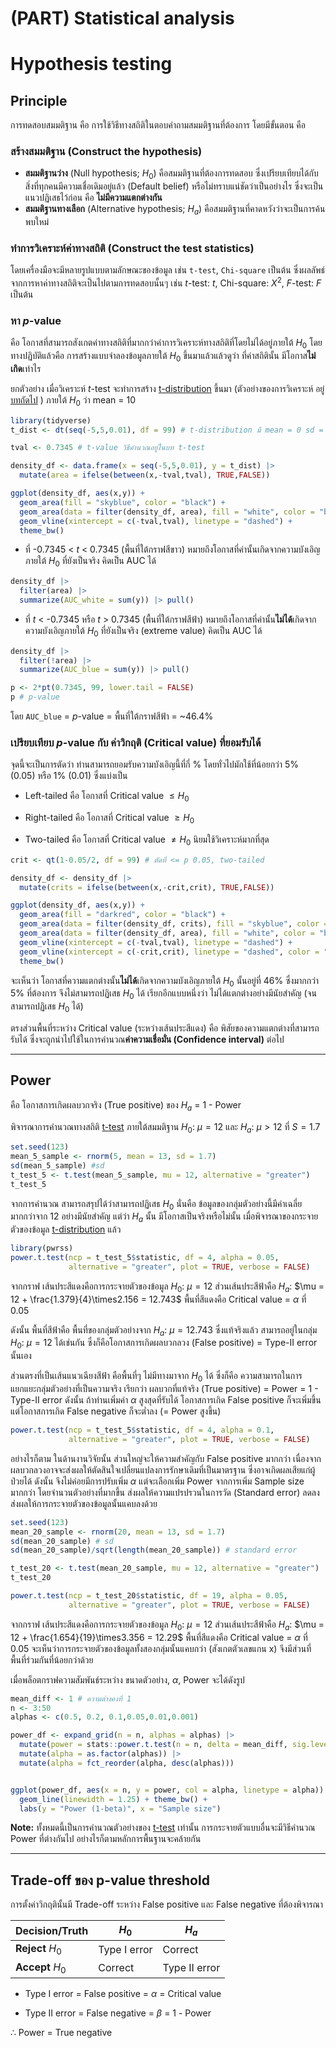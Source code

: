 # (PART) Statistical analysis {.unnumbered}

# Hypothesis testing

## Principle

การทดสอบสมมติฐาน คือ การใช้วิธีทางสถิติในตอบคำถามสมมติฐานที่ต้องการ โดยมีขั้นตอน คือ

### สร้างสมมติฐาน (Construct the hypothesis)

-   **สมมติฐานว่าง** (Null hypothesis; $H_{0}$) คือสมมติฐานที่ต้องการทดสอบ ซึ่งเปรียบเทียบได้กับสิ่งที่ทุกคนมีความเชื่อเดิมอยู่แล้ว (Default belief) หรือไม่ทราบแน่ชัดว่าเป็นอย่างไร ซึ่งจะเป็นแนวปฏิเสธไว้ก่อน คือ **ไม่มีความแตกต่างกัน**
-   **สมมติฐานทางเลือก** (Alternative hypothesis; $H_{a}$) คือสมมติฐานที่คาดหวังว่าจะเป็นการค้นพบใหม่

### ทำการวิเคราะห์ค่าทางสถิติ (Construct the test statistics)

โดยเครื่องมือจะมีหลายรูปแบบตามลักษณะของข้อมูล เช่น `t-test`, `Chi-square` เป็นต้น ซึ่งผลลัพธ์จากการหาค่าทางสถิติจะเป็นไปตามการทดสอบนั้นๆ เช่น $t$-test: $t$, Chi-square: $X^{2}$, $F$-test: $F$ เป็นต้น

### หา $p$-value

คือ โอกาสที่สามารถสังเกตค่าทางสถิติที่มากกว่าค่าการวิเคราะห์ทางสถิติที่โดยไม่ได้อยู่ภายใต้ $H_{0}$ โดยทางปฏิบัติแล้วคือ การสร้างแบบจำลองข้อมูลภายใต้ $H_{0}$ ขึ้นมาแล้วแล้วดูว่า ที่ค่าสถิตินั้น มีโอกาส**ไม่เกิด**เท่าไร

ยกตัวอย่าง เมื่อวิเคราะห์ $t$-test จะทำการสร้าง [t-distribution](#t-dist) ขึ้นมา (ตัวอย่างของการวิเคราะห์ อยู่[บทถัดไป](#sec-t-test) ) ภายใต้ $H_{0}$ ว่า mean = 10

```r
library(tidyverse)
t_dist <- dt(seq(-5,5,0.01), df = 99) # t-distribution มี mean = 0 sd = 1

tval <- 0.7345 # t-value วิธีคำนวณอยู่ในบท t-test

density_df <- data.frame(x = seq(-5,5,0.01), y = t_dist) |>
  mutate(area = ifelse(between(x,-tval,tval), TRUE,FALSE))

ggplot(density_df, aes(x,y)) + 
  geom_area(fill = "skyblue", color = "black") +
  geom_area(data = filter(density_df, area), fill = "white", color = "black") +
  geom_vline(xintercept = c(-tval,tval), linetype = "dashed") +
  theme_bw()
```

-   ที่ -0.7345 \< $t$ \< 0.7345 (พื้นที่ใต้กราฟสีขาว) หมายถึงโอกาสที่ค่านั้นเกิดจากความบังเอิญภายใต้ $H_{0}$ ที่ยังเป็นจริง คิดเป็น AUC ได้

```r
density_df |> 
  filter(area) |> 
  summarize(AUC_white = sum(y)) |> pull()
```

-   ที่ $t$ \< -0.7345 หรือ $t$ \> 0.7345 (พื้นที่ใต้กราฟสีฟ้า) หมายถึงโอกาสที่ค่านั้น**ไม่ได้**เกิดจากความบังเอิญภายใต้ $H_{0}$ ที่ยังเป็นจริง (extreme value) คิดเป็น AUC ได้

```r
density_df |> 
  filter(!area) |> 
  summarize(AUC_blue = sum(y)) |> pull()

p <- 2*pt(0.7345, 99, lower.tail = FALSE) 
p # p-value
```

โดย `AUC_blue` = $p$-value = พื้นที่ใต้กราฟสีฟ้า = \~46.4%

### เปรียบเทียบ $p$-value กับ ค่าวิกฤติ (Critical value) ที่ยอมรับได้

จุดนี้จะเป็นการตัดว่า ท่านสามารถยอมรับความบังเอิญนี้ที่กี่ % โดยทั่วไปมักใช้ที่น้อยกว่า 5% (0.05) หรือ 1% (0.01) ซึ่งแบ่งเป็น

-   Left-tailed คือ โอกาสที่ Critical value $\leq H_{0}$

-   Right-tailed คือ โอกาสที่ Critical value $\geq H_{0}$

-   Two-tailed คือ โอกาสที่ Critical value $\neq H_{0}$ นิยมใช้วิเคราะห์มากที่สุด

```r
crit <- qt(1-0.05/2, df = 99) # ตัดที่ <= p 0.05, two-tailed

density_df <- density_df |> 
  mutate(crits = ifelse(between(x,-crit,crit), TRUE,FALSE))

ggplot(density_df, aes(x,y)) + 
  geom_area(fill = "darkred", color = "black") +
  geom_area(data = filter(density_df, crits), fill = "skyblue", color = "black") + 
  geom_area(data = filter(density_df, area), fill = "white", color = "black") +
  geom_vline(xintercept = c(-tval,tval), linetype = "dashed") +
  geom_vline(xintercept = c(-crit,crit), linetype = "dashed", color = "red") +
  theme_bw()
```

จะเห็นว่า โอกาสที่ความแตกต่างนั้น**ไม่ได้**เกิดจากความบังเอิญภายใต้ $H_{0}$ นั้นอยู่ที่ 46% ซึ่งมากกว่า 5% ที่ต้องการ จึงไม่สามารถปฏิเสธ $H_{0}$ ได้ เรียกอีกแบบหนึ่งว่า ไม่ได้แตกต่างอย่างมีนัยสำคัญ (จนสามารถปฏิเสธ $H_{0}$ ได้)

ตรงส่วนพื้นที่ระหว่าง Critical value (ระหว่างเส้นประสีแดง) คือ พิสัยของความแตกต่างที่สามารถรับได้ ซึ่งจะถูกนำไปใช้ในการคำนวณ**ค่าความเชื่อมั่น (Confidence interval)** ต่อไป

------------------------------------------------------------------------

## Power {#power .unnumbered}

คือ โอกาสการเกิดผลบวกจริง (True positive) ของ $H_{a}$ = 1 - Power

พิจารณาการคำนวณทางสถิติ [t-test](#sec-t-test) ภายใต้สมมติฐาน $H_{0}$: $\mu = 12$ และ $H_{a}$: $\mu > 12$ ที่ $S = 1.7$

```r
set.seed(123)
mean_5_sample <- rnorm(5, mean = 13, sd = 1.7)
sd(mean_5_sample) #sd
t_test_5 <- t.test(mean_5_sample, mu = 12, alternative = "greater")
t_test_5
```

จากการคำนวณ สามารถสรุปได้ว่าสามารถปฏิเสธ $H_{0}$ นั่นคือ ข้อมูลของกลุ่มตัวอย่างนี้มีค่าเฉลี่ยมากกว่าจาก 12 อย่างมีนัยสำคัญ แต่ว่า $H_{a}$ นั้น มีโอกาสเป็นจริงหรือไม่นั้น เมื่อพิจารณาของกระจายตัวของข้อมูล [t-distribution](#t-dist) แล้ว

```r
library(pwrss)
power.t.test(ncp = t_test_5$statistic, df = 4, alpha = 0.05,
             alternative = "greater", plot = TRUE, verbose = FALSE)
```

จากกราฟ เส้นประสีแดงคือการกระจายตัวของข้อมูล $H_{0}$: $\mu = 12$ ส่วนเส้นประสีฟ้าคือ $H_{a}$: $\mu = 12 + \frac{1.379}{4}\times2.156 = 12.743$ พื้นที่สีแดงคือ Critical value = $\alpha$ ที่ 0.05

ดังนั้น พื้นที่สีฟ้าคือ พื้นที่ของกลุ่มตัวอย่างจาก $H_{a}$: $\mu = 12.743$ ซึ่งแท้จริงแล้ว สามารถอยู่ในกลุ่ม $H_{0}$: $\mu = 12$ ได้เช่นกัน ซึ่งก็คือโอกาสการเกิดผลบวกลวง (False positive) = Type-II error นั้นเอง

ส่วนตรงที่เป็นเส้นแนวเฉียงสีฟ้า คือพื้นที่ๆ ไม่มีทางมาจาก $H_{0}$ ได้ ซึ่งก็คือ ความสามารถในการแยกแยะกลุ่มตัวอย่างที่เป็นความจริง เรียกว่า ผลบวกที่แท้จริง (True positive) = Power = 1 - Type-II error ดังนั้น ถ้าท่านเพิ่มค่า $\alpha$ สูงสุดที่รับได้ โอกาสการเกิด False positive ก็จะเพิ่มขึ้น แต่โอกาสการเกิด False negative ก็จะต่ำลง (= Power สูงขึ้น)

```r
power.t.test(ncp = t_test_5$statistic, df = 4, alpha = 0.1,
             alternative = "greater", plot = TRUE, verbose = FALSE)
```

อย่างไรก็ตาม ในด้านงานวิจัยนั้น ส่วนใหญ่จะให้ความสำคัญกับ False positive มากกว่า เนื่องจากผลบวกลวงอาจจะส่งผลให้ตัดสินใจเปลี่ยนแปลงการรักษาเดิมที่เป็นมาตรฐาน ซึ่งอาจเกิดผลเสียแก่ผู้ป่วยได้ ดังนั้น จึงไม่ค่อยมีการปรับเพิ่ม $\alpha$ แต่จะเลือกเพิ่ม Power จากการเพิ่ม Sample size มากกว่า โดยจำนวนตัวอย่างที่มากขึ้น ส่งผลให้ความแปรปรวนในการวัด (Standard error) ลดลง ส่งผลให้การกระจายตัวของข้อมูลนั้นแคบลงด้วย

```r
set.seed(123)
mean_20_sample <- rnorm(20, mean = 13, sd = 1.7)
sd(mean_20_sample) # sd
sd(mean_20_sample)/sqrt(length(mean_20_sample)) # standard error

t_test_20 <- t.test(mean_20_sample, mu = 12, alternative = "greater")
t_test_20
```

```r
power.t.test(ncp = t_test_20$statistic, df = 19, alpha = 0.05,
             alternative = "greater", plot = TRUE, verbose = FALSE) 
```

จากกราฟ เส้นประสีแดงคือการกระจายตัวของข้อมูล $H_{0}$: $\mu = 12$ ส่วนเส้นประสีฟ้าคือ $H_{a}$: $\mu = 12 + \frac{1.654}{19}\times3.356 = 12.29$ พื้นที่สีแดงคือ Critical value = $\alpha$ ที่ 0.05 จะเห็นว่าการกระจายตัวของข้อมูลทั้งสองกลุ่มนั้นแคบกว่า (สังเกตตัวเลขแกน x) จึงมีส่วนที่พื้นที่ร่วมกันที่น้อยกว่าด้วย

เมื่อพล็อตกราฟความสัมพันธ์ระหว่าง ขนาดตัวอย่าง, $\alpha$, Power จะได้ดังรูป

```r
mean_diff <- 1 # ความต่างคงที่ 1
n <- 3:50
alphas <- c(0.5, 0.2, 0.1,0.05,0.01,0.001)

power_df <- expand_grid(n = n, alphas = alphas) |> 
  mutate(power = stats::power.t.test(n = n, delta = mean_diff, sig.level = alphas, sd = 1)$power) |> 
  mutate(alpha = as.factor(alphas)) |> 
  mutate(alpha = fct_reorder(alpha, desc(alphas)))


ggplot(power_df, aes(x = n, y = power, col = alpha, linetype = alpha)) + 
  geom_line(linewidth = 1.25) + theme_bw() +
  labs(y = "Power (1-beta)", x = "Sample size")
```

**Note:** ทั้งหมดนี้เป็นการคำนวณตัวอย่างของ [t-test](#sec-t-test) เท่านั้น การกระจายตัวแบบอื่นจะมีวิธีคำนวณ Power ที่ต่างกันไป อย่างไรก็ตามหลักการพื้นฐานจะคล้ายกัน

------------------------------------------------------------------------

## Trade-off ของ p-value threshold {.unnumbered}

การตั้งค่าวิกฤตินั้นมี Trade-off ระหว่าง False positive และ False negative ที่ต้องพิจารณา

| Decision/Truth     | $H_{0}$      | $H_{a}$       |
|--------------------|--------------|---------------|
| **Reject** $H_{0}$ | Type I error | Correct       |
| **Accept** $H_{0}$ | Correct      | Type II error |

-   Type I error = False positive = $\alpha$ = Critical value

-   Type II error = False negative = $\beta$ = 1 - Power

$\therefore$ Power = True negative
